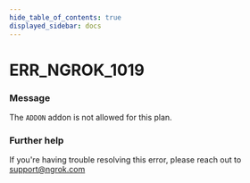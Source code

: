 ```yaml
---
hide_table_of_contents: true
displayed_sidebar: docs
---
```



# ERR_NGROK_1019

### Message

The `ADDON` addon is not allowed for this plan.

### Further help

If you're having trouble resolving this error, please reach out to [support@ngrok.com](mailto:support@ngrok.com?subject=Help%20with%20ERR_NGROK_1019)

<ErrorDetails error="err_ngrok_1019" />
